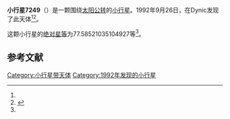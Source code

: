 {{Infobox planet
| bgcolour = #FFFFC0
| name = 7249
| symbol = 
| image = 
| caption = 
| discovery = yes
| discovery_ref = 
| discoverer = {{link-jp|杉江淳|杉江淳}}
| discovery_site = [[Dynic|Dynic]] 
| discovered = 1992年9月26日
| designations = yes
| mp_name = 
| named_after = 
| alt_names = 1992 SN/ 1985 BA
| mp_category = [[主带小行星|主带小行星]]
| orbit_ref = <ref name="a">[http://ssd.jpl.nasa.gov/sbdb.cgi?sstr=7249 7249] {{Wayback|url=http://ssd.jpl.nasa.gov/sbdb.cgi?sstr=7249 |date=20210816052528 }}，小行星數據庫瀏覽器（JPL Small-Body Database Browser）－[[美国国家航空航天局|美国国家航空航天局]]喷气推进实验室</ref>
| epoch = 2456400.5 (2013年4月18日更新)
| aphelion = {{convert|3.121476943571575|AU|km|3|abbr=on|lk=out}}
| perihelion = {{convert|2.190952924860477|AU|km|3|abbr=on}}
| semimajor = {{convert|2.656214934216026|AU|km|3|abbr=on}}
| eccentricity = 0.175159775
| period = 1581.223456 [[日|日]]<br />4.33[[儒略年|儒略年]]
| avg_speed = 
| inclination = 5.538716213103193
| asc_node = 307.6726496460567
| mean_anomaly = 
| arg_peri = 77.58521035104927
| satellites = 
| physical_characteristics = yes
| dimensions = 
| mass = 
| density = 
| surface_grav = 
| escape_velocity = 
| sidereal_day = 
| axial_tilt = 
| pole_ecliptic_lat = 
| pole_ecliptic_lon = 
| albedo = 
| temperatures= 
| temp_name1 = 
| mean_temp_1 = 
| max_temp_1 = 
| temp_name2 = 
| max_temp_2 = 
| spectral_type = 
| abs_magnitude = 77.58521035104927
}}

'''小行星7249'''（{{lang-en|7249}}）是一颗围绕[[太阳|太阳]][[公转|公转]]的[[小行星|小行星]]。1992年9月26日，{{link-jp|杉江淳|杉江淳}}在Dynic发现了此天体<ref name="a" /><ref>{{cite news|title=小行星列表|url=http://cfa-www.harvard.edu/iau/lists/NumberedMPs.txt|accessdate=2013-07-08|newspaper=哈佛大学|archive-date=2008-05-17|archive-url=https://web.archive.org/web/20080517010638/http://cfa-www.harvard.edu/iau/lists/NumberedMPs.txt|dead-url=no}}</ref>。

这颗小行星的[[绝对星等|绝对星等]]为77.58521035104927等<ref name="a" />。

==参考文献==
{{reflist}}
{{Minor Planet Number|[[小行星7248|小行星7248]]|[[小行星7250|小行星7250]]}}

{{小天体}}

[[Category:小行星带天体|Category:小行星带天体]]
[[Category:1992年发现的小行星|Category:1992年发现的小行星]]

{{asteroid-stub}}